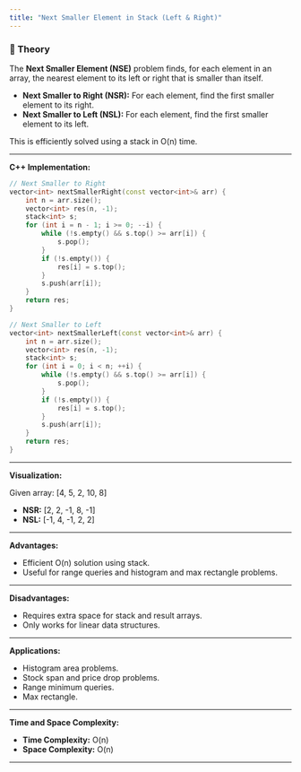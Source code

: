 ```yaml
---
title: "Next Smaller Element in Stack (Left & Right)"
---
```


### 📖 Theory

The **Next Smaller Element (NSE)** problem finds, for each element in an array, the nearest element to its left or right that is smaller than itself.

- **Next Smaller to Right (NSR):** For each element, find the first smaller element to its right.
- **Next Smaller to Left (NSL):** For each element, find the first smaller element to its left.

This is efficiently solved using a stack in O(n) time.

---

**C++ Implementation:**

```cpp
// Next Smaller to Right
vector<int> nextSmallerRight(const vector<int>& arr) {
    int n = arr.size();
    vector<int> res(n, -1);
    stack<int> s;
    for (int i = n - 1; i >= 0; --i) {
        while (!s.empty() && s.top() >= arr[i]) {
            s.pop();
        }
        if (!s.empty()) {
            res[i] = s.top();
        }
        s.push(arr[i]);
    }
    return res;
}

// Next Smaller to Left
vector<int> nextSmallerLeft(const vector<int>& arr) {
    int n = arr.size();
    vector<int> res(n, -1);
    stack<int> s;
    for (int i = 0; i < n; ++i) {
        while (!s.empty() && s.top() >= arr[i]) {
            s.pop();
        }
        if (!s.empty()) {
            res[i] = s.top();
        }
        s.push(arr[i]);
    }
    return res;
}
```

---

**Visualization:**

Given array: [4, 5, 2, 10, 8]

- **NSR:** [2, 2, -1, 8, -1]
- **NSL:** [-1, 4, -1, 2, 2]

---

**Advantages:**

- Efficient O(n) solution using stack.
- Useful for range queries and histogram and max rectangle problems.

---

**Disadvantages:**

- Requires extra space for stack and result arrays.
- Only works for linear data structures.

---

**Applications:**

- Histogram area problems.
- Stock span and price drop problems.
- Range minimum queries.
- Max rectangle.

---

**Time and Space Complexity:**

- **Time Complexity:** O(n)
- **Space Complexity:** O(n)

---
